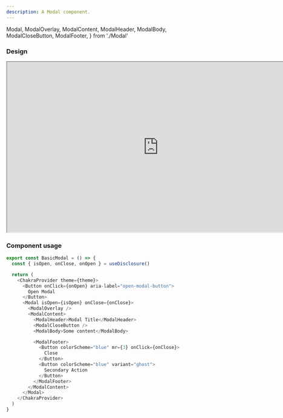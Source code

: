 ```yaml
---
description: A Modal component.
---
```


  Modal,
  ModalOverlay,
  ModalContent,
  ModalHeader,
  ModalBody,
  ModalCloseButton,
  ModalFooter,
} from './Modal'

### Design

<iframe
  style={{ border: '1px solid rgba(0, 0, 0, 0.1)' }}
  width="800"
  height="450"
  src="https://www.figma.com/embed?embed_host=share&url=https%3A%2F%2Fwww.figma.com%2Ffile%2FqNrgOE1l579vPmf2GutFM9%2FComponents---UI-(T)%3Fnode-id%3D327%253A40315"
  allowFullScreen
></iframe>

### Component usage

```js
export const BasicModal = () => {
  const { isOpen, onClose, onOpen } = useDisclosure()

  return (
    <ChakraProvider theme={theme}>
      <Button onClick={onOpen} aria-label="open-modal-button">
        Open Modal
      </Button>
      <Modal isOpen={isOpen} onClose={onClose}>
        <ModalOverlay />
        <ModalContent>
          <ModalHeader>Modal Title</ModalHeader>
          <ModalCloseButton />
          <ModalBody>Some content</ModalBody>

          <ModalFooter>
            <Button colorScheme="blue" mr={3} onClick={onClose}>
              Close
            </Button>
            <Button colorScheme="blue" variant="ghost">
              Secondary Action
            </Button>
          </ModalFooter>
        </ModalContent>
      </Modal>
    </ChakraProvider>
  )
}
```
